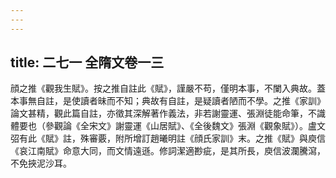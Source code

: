 ```yaml
---
---
---
```

title: 二七一 全隋文卷一三
---




顔之推《觀我生賦》。按之推自註此《賦》，謹嚴不苟，僅明本事，不闌入典故。蓋本事無自註，是使讀者昧而不知；典故有自註，是疑讀者陋而不學。之推《家訓》論文甚精，觀此篇自註，亦徵其深解著作義法，非若謝靈運、張淵徒能命筆，不識體要也（參觀論《全宋文》謝靈運《山居賦》、《全後魏文》張淵《觀象賦》）。盧文弨有此《賦》註，殊審覈，附所增訂趙曦明註《顔氏家訓》末。之推《賦》與庾信《哀江南賦》命意大同，而文情遠遜。修詞潔適尠疵，是其所長，庾信波瀾騰瀉，不免挾泥沙耳。